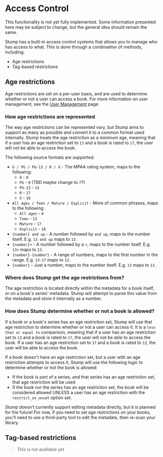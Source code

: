 
# Access Control

<Callout emoji="🚧">
	This functionality is not yet fully implemented. Some information presented here may be subject to
	change, but the general idea should remain the same.
</Callout>

Stump has a built-in access control systems that allows you to manage who has access to what. This is done through a combination of methods, including:

- Age restrictions
- Tag-based restrictions

## Age restrictions

Age restrictions are set on a per-user basis, and are used to determine whether or not a user can access a book. For more information on user management, see the [User Management](/guides/user-management) page.

### How age restrictions are represented

The way age restrictions can be represented vary, but Stump aims to support as many as possible and convert it to a common format used internally. Stump treats the age restriction as a minimum age, meaning that if a user has an age restriction set to `13` and a book is rated to `17`, the user will not be able to access the book.

The following source formats are supported:

- `G / PG / PG-13 / R / X` - The MPAA rating system, maps to the following:
  - `G` - `0`
  - `PG` - `0` (TBD maybe change to `7`?)
  - `PG-13` - `13`
  - `R` - `17`
  - `X` - `18`
- `All ages / Teen / Mature / Explicit` - More of common phrases, maps to the following:
  - `All ages` - `0`
  - `Teen` - `13`
  - `Mature` - `17`
  - `Explicit` - `18`
- `{number} and up` - A number followed by `and up`, maps to the number itself. E.g. `13 and up` maps to `13`.
- `{number}+` - A number followed by a `+`, maps to the number itself. E.g. `13+` maps to `13`.
- `{number}-{number}` - A range of numbers, maps to the first number in the range. E.g. `13-17` maps to `13`.
- `{number}` - Just a number, maps to the number itself. E.g. `13` maps to `13`.

### Where does Stump get the age restrictions from?

The age restriction is located directly within the metadata for a book itself, or on a book's series' metadata. Stump will attempt to parse this value from the metadata and store it internally as a number.

### How does Stump determine whether or not a book is allowed?

If a book or a book's series has an age restriction set, Stump will use that age restriction to determine whether or not a user can access it. It is a `less than or equal to` comparison, meaning that if a user has an age restriction set to `13` and a book is rated to `17`, the user will not be able to access the book. If a user has an age restriction set to `17` and a book is rated to `13`, the user will be able to access the book.

If a book doesn't have an age restriction set, but a user with an age restriction attempts to access it, Stump will use the following logic to determine whether or not the book is allowed:

- If the book is part of a series, and that series has an age restriction set, that age restriction will be used
- If the book nor the series has an age restriction set, the book will be considered allowed UNLESS a user has an age restriction with the `restrict_on_unset` option set.

Stump doesn't currently support editing metadata directly, but it is planned for the future! For now, if you need to set age restrictions on your books, you'll need to use a third-party tool to edit the metadata, then re-scan your library.

## Tag-based restrictions

> This is not available yet
